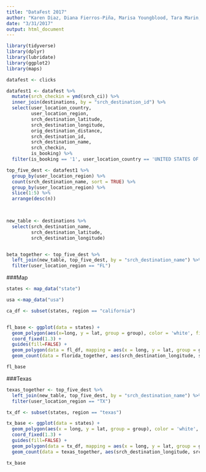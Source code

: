 ```yaml
---
title: "DataFest 2017"
author: "Karen Diaz, Diana Fierros-Piña, Marisa Youngblood, Tara Marin, and Marta García"
date: "3/31/2017"
output: html_document
---
```


```r
library(tidyverse)
library(dplyr)
library(lubridate)
library(ggplot2)
library(maps)

datafest <- clicks
```

```r

datafest1 <- datafest %>%
  mutate(srch_checkin = ymd(srch_ci)) %>%
  inner_join(destinations, by = "srch_destination_id") %>%
  select(user_location_country, 
         user_location_region,
         srch_destination_latitude,
         srch_destination_longitude,
         orig_destination_distance,
         srch_destination_id,
         srch_destination_name,
         srch_checkin, 
         is_booking) %>%
  filter(is_booking == '1', user_location_country == 'UNITED STATES OF AMERICA')

top_five_dest <- datafest1 %>%
  group_by(user_location_region) %>%
  count(srch_destination_name, sort = TRUE) %>%
  group_by(user_location_region) %>%
  slice(1:5) %>%
  arrange(desc(n))

  

new_table <- destinations %>%
  select(srch_destination_name,
         srch_destination_latitude,
         srch_destination_longitude) 


beta_together <- top_five_dest %>%
  left_join(new_table, top_five_dest, by = "srch_destination_name") %>%
  filter(user_location_region == "FL")

```
###Map
```r
states <- map_data("state")

usa <-map_data("usa")

ca_df <- subset(states, region == "california")


fl_base <- ggplot(data = states) +
  geom_polygon(aes(x=long, y = lat, group = group), color = 'white', fill = "lightgray") + 
  coord_fixed(1.3) + 
  guides(fill=FALSE) +
  geom_polygon(data = fl_df, mapping = aes(x = long, y = lat, group = group), fill = "#00cc66") + 
  geom_count(data = florida_together, aes(srch_destination_longitude, srch_destination_latitude, color = "red", size = n))

fl_base
```

###Texas
```r
texas_together <- top_five_dest %>%
  left_join(new_table, top_five_dest, by = "srch_destination_name") %>%
  filter(user_location_region == "TX")

tx_df <- subset(states, region == "texas")

tx_base <- ggplot(data = states) +
  geom_polygon(aes(x = long, y = lat, group = group), color = 'white', fill = "lightgray") + 
  coord_fixed(1.3) + 
  guides(fill=FALSE) +
  geom_polygon(data = tx_df, mapping = aes(x = long, y = lat, group = group), fill = "#ffb366") + 
  geom_count(data = texas_together, aes(srch_destination_longitude, srch_destination_latitude, color = "red", size = n))

tx_base
```

